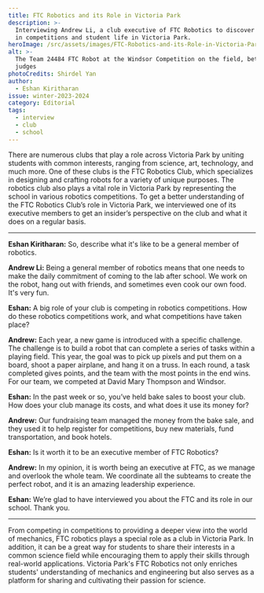 ```yaml
---
title: FTC Robotics and its Role in Victoria Park
description: >-
  Interviewing Andrew Li, a club executive of FTC Robotics to discover its role
  in competitions and student life in Victoria Park.
heroImage: /src/assets/images/FTC-Robotics-and-its-Role-in-Victoria-Park/heroImage.jpg
alt: >-
  The Team 24484 FTC Robot at the Windsor Competition on the field, between 2
  judges
photoCredits: Shirdel Yan
author:
  - Eshan Kiritharan
issue: winter-2023-2024
category: Editorial
tags:
  - interview
  - club
  - school
---
```


There are numerous clubs that play a role across Victoria Park by uniting students with common interests, ranging from science, art, technology, and much more. One of these clubs is the FTC Robotics Club, which specializes in designing and crafting robots for a variety of unique purposes. The robotics club also plays a vital role in Victoria Park by representing the school in various robotics competitions. To get a better understanding of the FTC Robotics Club’s role in Victoria Park, we interviewed one of its executive members to get an insider’s perspective on the club and what it does on a regular basis.

---

**Eshan Kiritharan:** So, describe what it's like to be a general member of robotics.

**Andrew Li:** Being a general member of robotics means that one needs to make the daily commitment of coming to the lab after school. We work on the robot, hang out with friends, and sometimes even cook our own food. It's very fun.

**Eshan:** A big role of your club is competing in robotics competitions. How do these robotics competitions work, and what competitions have taken place?

**Andrew:** Each year, a new game is introduced with a specific challenge. The challenge is to build a robot that can complete a series of tasks within a playing field. This year, the goal was to pick up pixels and put them on a board, shoot a paper airplane, and hang it on a truss. In each round, a task completed gives points, and the team with the most points in the end wins. For our team, we competed at David Mary Thompson and Windsor.

**Eshan:** In the past week or so, you’ve held bake sales to boost your club. How does your club manage its costs, and what does it use its money for?

**Andrew:** Our fundraising team managed the money from the bake sale, and they used it to help register for competitions, buy new materials, fund transportation, and book hotels.

**Eshan:** Is it worth it to be an executive member of FTC Robotics?

**Andrew:** In my opinion, it is worth being an executive at FTC, as we manage and overlook the whole team. We coordinate all the subteams to create the perfect robot, and it is an amazing leadership experience.

**Eshan:** We’re glad to have interviewed you about the FTC and its role in our school. Thank you.

---

From competing in competitions to providing a deeper view into the world of mechanics, FTC robotics plays a special role as a club in Victoria Park. In addition, it can be a great way for students to share their interests in a common science field while encouraging them to apply their skills through real-world applications. Victoria Park's FTC Robotics not only enriches students' understanding of mechanics and engineering but also serves as a platform for sharing and cultivating their passion for science.
